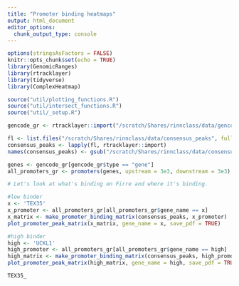 ```yaml
---
title: "Promoter binding heatmaps"
output: html_document
editor_options: 
  chunk_output_type: console
---
```


```r
options(stringsAsFactors = FALSE)
knitr::opts_chunk$set(echo = TRUE)
library(GenomicRanges)
library(rtracklayer)
library(tidyverse)
library(ComplexHeatmap)

source("util/plotting_functions.R")
source("util/intersect_functions.R")
source("util/_setup.R")
```

```r
gencode_gr <- rtracklayer::import("/scratch/Shares/rinnclass/data/gencode.v32.annotation.gtf")

fl <- list.files("/scratch/Shares/rinnclass/data/consensus_peaks", full.names = TRUE)
consensus_peaks <- lapply(fl, rtracklayer::import)
names(consensus_peaks) <- gsub("/scratch/Shares/rinnclass/data/consensus_peaks/|.bed", "", fl)
```

```r
genes <- gencode_gr[gencode_gr$type == "gene"]
all_promoters_gr <- promoters(genes, upstream = 3e3, downstream = 3e3)
```

```r
# Let's look at what's binding on Firre and where it's binding.

#low binder
x <- 'TEX35'
x_promoter <- all_promoters_gr[all_promoters_gr$gene_name == x]
x_matrix <- make_promoter_binding_matrix(consensus_peaks, x_promoter)
plot_promoter_peak_matrix(x_matrix, gene_name = x, save_pdf = TRUE)

#high binder
high <- 'UCKL1'
high_promoter <- all_promoters_gr[all_promoters_gr$gene_name == high]
high_matrix <- make_promoter_binding_matrix(consensus_peaks, high_promoter)
plot_promoter_peak_matrix(high_matrix, gene_name = high, save_pdf = TRUE)

TEX35_
```

